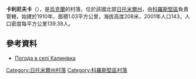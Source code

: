 {{coord|50|48|19|N|28|23|38|E|scale:30000|display=title}}

'''卡利尼夫卡'''（{{lang-uk|Калинівка}}），是[[烏克蘭|烏克蘭]]的村落，位於該國北部[[日托米爾州|日托米爾州]]，由[[科羅斯堅區|科羅斯堅區]]負責管轄，始建於1910年，面積1.03平方公里，海拔高度208米，2001年人口143，人口密度每平方公里139.38人。

==參考資料==
* [http://weather.in.ua/ua/zhitomirskaja/9794 Погода в селі Калинівка] {{Wayback|url=http://weather.in.ua/ua/zhitomirskaja/9794 |date=20111219154137 }}

{{DEFAULTSORT:Калинівка}}
[[Category:日托米爾州村落|Category:日托米爾州村落]]
[[Category:科羅斯堅區村落|Category:科羅斯堅區村落]]


{{Zhytomyr-geo-stub}}